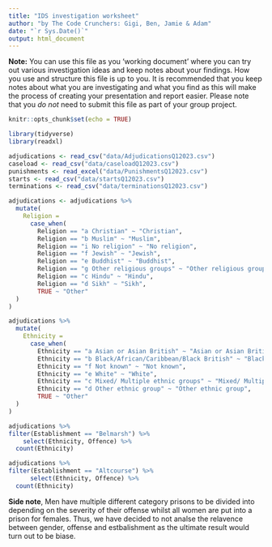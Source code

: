 ```yaml
---
title: "IDS investigation worksheet"
author: "by The Code Crunchers: Gigi, Ben, Jamie & Adam"
date: "`r Sys.Date()`"
output: html_document
---
```


**Note:** You can use this file as you 'working document' where you can try out various investigation ideas and keep notes about your findings. How you use and structure this file is up to you. It is recommended that you keep notes about what you are investigating and what you find as this will make the process of creating your presentation and report easier. Please note that you _do not_ need to submit this file as part of your group project.



```r
knitr::opts_chunk$set(echo = TRUE)
```


```r
library(tidyverse)
library(readxl)

```


```r
adjudications <- read_csv("data/AdjudicationsQ12023.csv")
caseload <- read_csv("data/caseloadQ12023.csv")
punishments <- read_excel("data/PunishmentsQ12023.csv")
starts <- read_csv("data/startsQ12023.csv")
terminations <- read_csv("data/terminationsQ12023.csv")
```
```r
adjudications <- adjudications %>%
  mutate(
    Religion = 
      case_when(
        Religion == "a Christian" ~ "Christian",
        Religion == "b Muslim" ~ "Muslim",
        Religion == "i No religion" ~ "No religion",
        Religion == "f Jewish" ~ "Jewish",
        Religion == "e Buddhist" ~ "Buddhist",
        Religion == "g Other religious groups" ~ "Other religious groups",
        Religion == "c Hindu" ~ "Hindu",
        Religion == "d Sikh" ~ "Sikh",
        TRUE ~ "Other"
  )
)

adjudications %>%
  mutate(
    Ethnicity = 
      case_when(
        Ethnicity == "a Asian or Asian British" ~ "Asian or Asian British",
        Ethnicity == "b Black/African/Caribbean/Black British" ~ "Black/African/Caribbean/Black British",
        Ethnicity == "f Not known" ~ "Not known",
        Ethnicity == "e White" ~ "White",
        Ethnicity == "c Mixed/ Multiple ethnic groups" ~ "Mixed/ Multiple ethnic groups",
        Ethnicity == "d Other ethnic group" ~ "Other ethnic group",
        TRUE ~ "Other"
  )
)
```


```r
adjudications %>%
filter(Establishment == "Belmarsh") %>%
    select(Ethnicity, Offence) %>%
  count(Ethnicity)

adjudications %>%
filter(Establishment == "Altcourse") %>%
      select(Ethnicity, Offence) %>%
  count(Ethnicity)


```
**Side note**, Men have multiple different category prisons to be divided into depending on the severity of their offense whilst all women are put into a prison for females. Thus, we have decided to not analse the relavence between gender, offense and estbalishment as the ultimate result would turn out to be biase.
